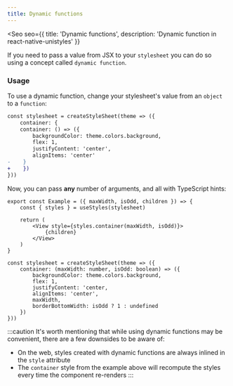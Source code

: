 ```yaml
---
title: Dynamic functions
---
```



<Seo
    seo={{
        title: 'Dynamic functions',
        description: 'Dynamic function in react-native-unistyles'
    }}
>

<Badge label="All platforms" />
<Badge label="2.0.0" />

If you need to pass a value from JSX to your `stylesheet` you can do so using a concept called `dynamic function`.

### Usage

To use a dynamic function, change your stylesheet's value from an `object` to a `function`:

```diff lang="tsx" del="container: {" ins="container: () => ({"
const stylesheet = createStyleSheet(theme => ({
    container: {
    container: () => ({
        backgroundColor: theme.colors.background,
        flex: 1,
        justifyContent: 'center',
        alignItems: 'center'
-    }
+    })
}))
```

Now, you can pass **any** number of arguments, and all with TypeScript hints:

```tsx /maxWidth/ /isOdd/
export const Example = ({ maxWidth, isOdd, children }) => {
    const { styles } = useStyles(stylesheet)

    return (
        <View style={styles.container(maxWidth, isOdd)}>
            {children}
        </View>
    )
}

const stylesheet = createStyleSheet(theme => ({
    container: (maxWidth: number, isOdd: boolean) => ({
        backgroundColor: theme.colors.background,
        flex: 1,
        justifyContent: 'center,
        alignItems: 'center',
        maxWidth,
        borderBottomWidth: isOdd ? 1 : undefined
    })
}))
```

:::caution
It's worth mentioning that while using dynamic functions may be convenient, there are a few downsides to be aware of:
- On the web, styles created with dynamic functions are always inlined in the `style` attribute
- The `container` style from the example above will recompute the styles every time the component re-renders
:::

</Seo>
